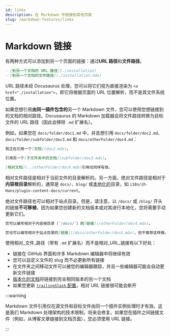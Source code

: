 ```yaml
---
id: links
description: 在 Markdown 中链接到其他页面
slug: /markdown-features/links
---
```


# Markdown 链接

有两种方式可以添加到另一个页面的链接：通过**URL 路径**和**文件路径**。

```md
- [到另一个文档的 URL 路径](./installation)
- [到另一个文档的文件路径](./installation.mdx)
```

URL 路径未经 Docusaurus 处理，您可以将它们视为直接渲染为 `<a href="./installation">`，即它将根据页面的 URL 位置解析，而不是其文件系统位置。

如果您想引用**由同一插件包含的**另一个 Markdown 文件，您可以使用您想链接到的文档的相对路径。Docusaurus 的 Markdown 加载器会将文件路径转换为目标文件的 URL 路径（因此会移除 `.md` 扩展名）。

例如，如果您在 `docs/folder/doc1.md` 中，并且想引用 `docs/folder/doc2.md`、`docs/folder/subfolder/doc3.md` 和 `docs/otherFolder/doc4.md`：

```md title="docs/folder/doc1.md"
我正在引用一个[文档](doc2.mdx)。

引用另一个[子文件夹中的文档](subfolder/doc3.mdx)。

[相对文档](../otherFolder/doc4.mdx)引用也同样有效。
```

相对文件路径是相对于当前文件的目录解析的。另一方面，绝对文件路径是相对于**内容根目录**解析的，通常是 `docs/`、`blog/` 或[本地化的](../../i18n/i18n-tutorial.mdx)目录，如 `i18n/zh-Hans/plugin-content-docs/current`。

绝对文件路径也可以相对于站点目录。但是，请注意，以 `/docs/` 或 `/blog/` 开头的链接**不可移植**，因为如果您创建新的文档版本或对其进行本地化，您将需要手动更新它们。

```md
您可以编写相对于内容根目录（`/docs/`）的[链接](/otherFolder/doc4.mdx)。

您也可以编写相对于站点目录的[链接](/docs/otherFolder/doc4.mdx)，但不推荐这样做。
```

使用相对_文件_路径（带有 `.md` 扩展名）而不是相对_URL_链接有以下好处：

- 链接在 GitHub 界面和许多 Markdown 编辑器中将继续有效
- 您可以自定义文件的 slug 而不必更新所有链接
- 在文件夹之间移动文件可以被您的编辑器跟踪，并且一些编辑器可能会自动更新文件链接
- [版本化的文档](../docs/versioning.mdx)将链接到完全相同版本的另一个文档
- 如果您更新 [`trailingSlash` 配置](../../api/docusaurus.config.js.mdx#trailingSlash)，相对 URL 链接很可能会断开

:::warning

Markdown 文件引用仅在源文件和目标文件由同一个插件实例处理时才有效。这是我们 Markdown 处理架构的技术限制，将来会修复。如果您在插件之间链接文件（例如，从博客文章链接到文档页面），您必须使用 URL 链接。

:::

